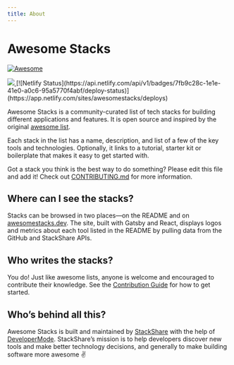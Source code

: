 ```yaml
---
title: About
---
```


# Awesome Stacks

[![Awesome](https://awesome.re/badge-flat2.svg)](https://awesome.re)

<a title="StackShare" href={data.site.siteMetadata.techStack}>
  <img src="https://img.shields.io/badge/tech-stack-0690fa.svg?style=flat" />
</a>
[![Netlify Status](https://api.netlify.com/api/v1/badges/7fb9c28c-1e1e-41e0-a0c6-95a5770f4abf/deploy-status)](https://app.netlify.com/sites/awesomestacks/deploys)

Awesome Stacks is a community-curated list of tech stacks for building different applications and features. It is open source and inspired by the original [awesome list](http://awesome.re/).

Each stack in the list has a name, description, and list of a few of the key tools and technologies. Optionally, it links to a tutorial, starter kit or boilerplate that makes it easy to get started with.

Got a stack you think is the best way to do something? Please edit this file and add it! Check out <a href="https://github.com/stackshareio/awesome-stacks/blob/master/CONTRIBUTING.md">CONTRIBUTING.md</a> for more information.

## Where can I see the stacks?

Stacks can be browsed in two places—on the README and on [awesomestacks.dev](https://awesomestacks.dev/). The site, built with Gatsby and React, displays logos and metrics about each tool listed in the README by pulling data from the GitHub and StackShare APIs.

## Who writes the stacks?

You do! Just like awesome lists, anyone is welcome and encouraged to contribute their knowledge. See the [Contribution Guide](/contribute) for how to get started.

## Who’s behind all this?

Awesome Stacks is built and maintained by [StackShare](https://stackshare.io/) with the help of [DeveloperMode](https://developermode.com/). StackShare’s mission is to help developers discover new tools and make better technology decisions, and generally to make building software more awesome ✌️

<div className="level has-margin-top-40">
  <div className="level-item">
    <a href="https://stackshare.io/">
      <Img fixed={data.stackShareLogo.childImageSharp.fixed} />
    </a>
  </div>
  <div className="level-item">
    <a href="https://developermode.com/">
      <Img fixed={data.developerModeLogo.childImageSharp.fixed} />
    </a>
  </div>
</div>
